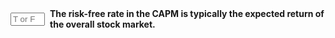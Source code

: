 ::: {.question-block}

<form onsubmit="event.preventDefault(); checkAnswerBox('module5_tf_q47','F')" style="display: flex; align-items: center; gap: 8px;">
<input type="text" id="module5_tf_q47" name="module5_tf_q47" maxlength="1" placeholder="T or F" style="width: 55px;" data-correct-answer="F" /> 
<label for="module5_tf_q47"><strong>The risk-free rate in the CAPM is typically the expected return of the overall stock market.</strong></label>
</form>

<div id="feedback-module5_tf_q47" class="feedback" data-status="" style="display:none;">
This is FALSE. In CAPM, the risk-free rate is the return on a default-free asset (like T-bills or Selic rate), not the expected return on the stock market. The market return is the risky component above the risk-free rate.
</div>

:::
